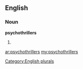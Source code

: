 ==English==

===Noun===
'''psychothrillers'''

# {{plural of|[[psychothriller]]}}

[[Category:English plurals]]

[[ar:psychothrillers]]
[[my:psychothrillers]]
